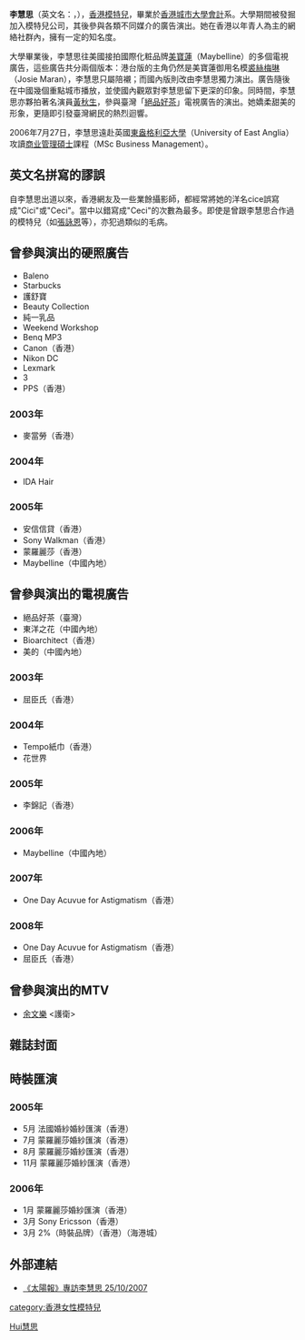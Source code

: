 {{Infobox Model
| name          = 李慧思<br>{{en}}Cice Li
| image         = 
| imagesize     = 
| caption       = 李慧思（2008年年[[屈臣氏|屈臣氏]]宣傳刊物）
| birthname     = 李慧思
| birthdate     = {{birth date and age|1982|10|21}}
| location      = {{HKG-1959}}
| deathdate     = 
| deathplace    = 
| height        = {{Height|ft=5|in=7}}
| weight        = {{Weight|lb=106}}
| haircolor     = 黑色
| eyecolor      = 深棕色
| measurements  = 32"-25"-35"
| dress size    = 
| shoesize      = 
| agency        =
| alias(es)     = Cice、美寶蓮少女
| spouse        = 麥浚翹
| homepage      = 
}}
'''李慧思'''（英文名：{{lang|en|Cice Li}}，{{bd|1982年|10月21日|catIdx=L李}}），[[香港|香港]][[模特兒|模特兒]]，畢業於[[香港城市大學|香港城市大學]][[會計|會計]]系。大學期間被發掘加入模特兒公司，其後參與各類不同媒介的廣告演出。她在香港以年青人為主的網絡社群內，擁有一定的知名度。

大學畢業後，李慧思往美國接拍國際化粧品牌[[美寶蓮|美寶蓮]]（Maybelline）的多個電視廣告，這些廣告共分兩個版本：港台版的主角仍然是美寶蓮御用名模[[裘絲梅琳|裘絲梅琳]]（Josie Maran），李慧思只屬陪襯；而國內版則改由李慧思獨力演出。廣告隨後在中國幾個重點城市播放，並使國內觀眾對李慧思留下更深的印象。同時間，李慧思亦夥拍著名演員[[黃秋生|黃秋生]]，參與臺灣「[[絕品好茶|絕品好茶]]」電視廣告的演出。她嬌柔甜美的形象，更隨即引發臺灣網民的熱烈迴響。

2006年7月27日，李慧思遠赴英國[[東盎格利亞大學|東盎格利亞大學]]（University of East Anglia）攻讀[[商业管理碩士|商业管理碩士]]課程（MSc Business Management）。

==英文名拼寫的謬誤==
自李慧思出道以來，香港網友及一些業餘攝影師，都經常將她的洋名cice誤寫成"Cici"或"Ceci"。當中以錯寫成"Ceci"的次數為最多。即使是曾跟李慧思合作過的模特兒（如[[張詠恩|張詠恩]]等），亦犯過類似的毛病。

==曾參與演出的硬照廣告==
*Baleno
*Starbucks 
*護舒寶
*Beauty Collection
*純一乳品
*Weekend Workshop
*Benq MP3
*Canon（香港）
*Nikon DC
*Lexmark 
*3 
*PPS（香港）

===2003年===
*麥當勞（香港）

===2004年===
*IDA Hair

===2005年===
*安信信貸（香港）
*Sony Walkman（香港）
*蒙羅麗莎（香港）
*Maybelline（中國內地）

==曾參與演出的電視廣告==
*絕品好茶（臺灣）
*東洋之花（中國內地）
*Bioarchitect（香港）
*美的（中國內地）

===2003年===
*屈臣氏（香港）

===2004年===
*Tempo紙巾（香港）
*花世界 

===2005年===
*李錦記（香港）

===2006年===
*Maybelline（中國內地）

===2007年===
*One Day Acuvue for Astigmatism（香港）

===2008年===
*One Day Acuvue for Astigmatism（香港）
*屈臣氏（香港）

==曾參與演出的MTV==
*[[余文樂|余文樂]] <護衛>

==雜誌封面==

==時裝匯演==
===2005年===
*5月 法國婚紗婚紗匯演（香港）
*7月 蒙羅麗莎婚紗匯演（香港）
*8月 蒙羅麗莎婚紗匯演（香港）
*11月 蒙羅麗莎婚紗匯演（香港）

===2006年===
*1月 蒙羅麗莎婚紗匯演（香港）
*3月 Sony Ericsson（香港）
*3月 2%（時裝品牌）（香港）（海港城）

==外部連結==
*[http://the-sun.on.cc/channels/fea/20071025/20071024224144_0000.html 《太陽報》專訪李慧思  25/10/2007] {{Wayback|url=http://the-sun.on.cc/channels/fea/20071025/20071024224144_0000.html |date=20121231165505 }}



{{DEFAULTSORT:Li 李慧思}}
[[category:香港女性模特兒|category:香港女性模特兒]]
[[Category:李姓|Hui慧思]]